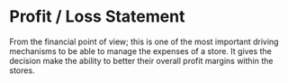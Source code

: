 # Profit / Loss Statement 

From the financial point of view; this is one of the most important driving mechanisms to be able to manage the expenses of a store. It gives the decision make the ability to better their overall profit margins within the stores.  

